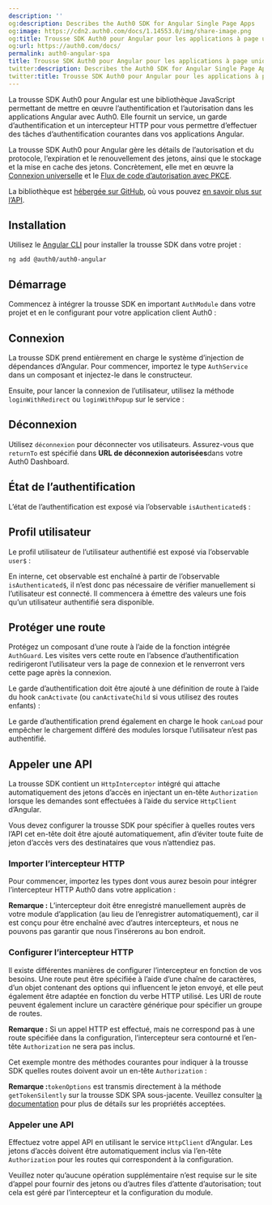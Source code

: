 ```yaml
---
description: ''
og:description: Describes the Auth0 SDK for Angular Single Page Apps
og:image: https://cdn2.auth0.com/docs/1.14553.0/img/share-image.png
og:title: Trousse SDK Auth0 pour Angular pour les applications à page unique
og:url: https://auth0.com/docs/
permalink: auth0-angular-spa
title: Trousse SDK Auth0 pour Angular pour les applications à page unique
twitter:description: Describes the Auth0 SDK for Angular Single Page Apps
twitter:title: Trousse SDK Auth0 pour Angular pour les applications à page unique
---
```


La trousse SDK Auth0 pour Angular est une bibliothèque JavaScript permettant de mettre en œuvre l’authentification et l’autorisation dans les applications Angular avec Auth0. Elle fournit un service, un garde d’authentification et un intercepteur HTTP pour vous permettre d’effectuer des tâches d’authentification courantes dans vos applications Angular.

La trousse SDK Auth0 pour Angular gère les détails de l’autorisation et du protocole, l’expiration et le renouvellement des jetons, ainsi que le stockage et la mise en cache des jetons. Concrètement, elle met en œuvre la [Connexion universelle](/login/universal-login) et le [Flux de code d’autorisation avec PKCE](/login/flows/authorization-code-flow-with-proof-key-for-code-exchange-pkce).

La bibliothèque est [hébergée sur GitHub](https://github.com/auth0/auth0-angular), où vous pouvez [en savoir plus sur l’API](https://auth0.github.io/auth0-angular/).

## Installation



Utilisez le [Angular CLI](https://cli.angular.io/) pour installer la trousse SDK dans votre projet :

`ng add @auth0/auth0-angular`

## Démarrage

Commencez à intégrer la trousse SDK en important `AuthModule` dans votre projet et en le configurant pour votre application client Auth0 :



## Connexion

La trousse SDK prend entièrement en charge le système d’injection de dépendances d’Angular. Pour commencer, importez le type `AuthService` dans un composant et injectez-le dans le constructeur.

Ensuite, pour lancer la connexion de l’utilisateur, utilisez la méthode `loginWithRedirect` ou `loginWithPopup` sur le service :



## Déconnexion

Utilisez `déconnexion` pour déconnecter vos utilisateurs. Assurez-vous que `returnTo` est spécifié dans **URL de déconnexion autorisées**dans votre Auth0 Dashboard.



## État de l’authentification

L’état de l’authentification est exposé via l’observable `isAuthenticated$` :



## Profil utilisateur

Le profil utilisateur de l’utilisateur authentifié est exposé via l’observable `user$` :



En interne, cet observable est enchaîné à partir de l’observable `isAuthenticated$`, il n’est donc pas nécessaire de vérifier manuellement si l’utilisateur est connecté. Il commencera à émettre des valeurs une fois qu’un utilisateur authentifié sera disponible.

## Protéger une route

Protégez un composant d’une route à l’aide de la fonction intégrée `AuthGuard`. Les visites vers cette route en l’absence d’authentification redirigeront l’utilisateur vers la page de connexion et le renverront vers cette page après la connexion.

Le garde d’authentification doit être ajouté à une définition de route à l’aide du hook `canActivate` (ou `canActivateChild` si vous utilisez des routes enfants) :



Le garde d’authentification prend également en charge le hook `canLoad` pour empêcher le chargement différé des modules lorsque l’utilisateur n’est pas authentifié.

## Appeler une API

La trousse SDK contient un `HttpInterceptor` intégré qui attache automatiquement des jetons d’accès en injectant un en-tête `Authorization` lorsque les demandes sont effectuées à l’aide du service `HttpClient` d’Angular.

Vous devez configurer la trousse SDK pour spécifier à quelles routes vers l’API cet en-tête doit être ajouté automatiquement, afin d’éviter toute fuite de jeton d’accès vers des destinataires que vous n’attendiez pas.

### Importer l’intercepteur HTTP

Pour commencer, importez les types dont vous aurez besoin pour intégrer l’intercepteur HTTP Auth0 dans votre application :



**Remarque :** L’intercepteur doit être enregistré manuellement auprès de votre module d’application (au lieu de l’enregistrer automatiquement), car il est conçu pour être enchaîné avec d’autres intercepteurs, et nous ne pouvons pas garantir que nous l’insérerons au bon endroit.

### Configurer l’intercepteur HTTP

Il existe différentes manières de configurer l’intercepteur en fonction de vos besoins. Une route peut être spécifiée à l’aide d’une chaîne de caractères, d’un objet contenant des options qui influencent le jeton envoyé, et elle peut également être adaptée en fonction du verbe HTTP utilisé. Les URI de route peuvent également inclure un caractère générique pour spécifier un groupe de routes.

**Remarque :** Si un appel HTTP est effectué, mais ne correspond pas à une route spécifiée dans la configuration, l’intercepteur sera contourné et l’en-tête `Authorization` ne sera pas inclus.

Cet exemple montre des méthodes courantes pour indiquer à la trousse SDK quelles routes doivent avoir un en-tête `Authorization` :



**Remarque :**`tokenOptions` est transmis directement à la méthode `getTokenSilently` sur la trousse SDK SPA sous-jacente. Veuillez consulter [la documentation](https://auth0.github.io/auth0-spa-js/interfaces/gettokensilentlyoptions.html) pour plus de détails sur les propriétés acceptées.

### Appeler une API

Effectuez votre appel API en utilisant le service `HttpClient` d’Angular. Les jetons d’accès doivent être automatiquement inclus via l’en-tête `Authorization` pour les routes qui correspondent à la configuration.



Veuillez noter qu’aucune opération supplémentaire n’est requise sur le site d’appel pour fournir des jetons ou d’autres files d’attente d’autorisation; tout cela est géré par l’intercepteur et la configuration du module.